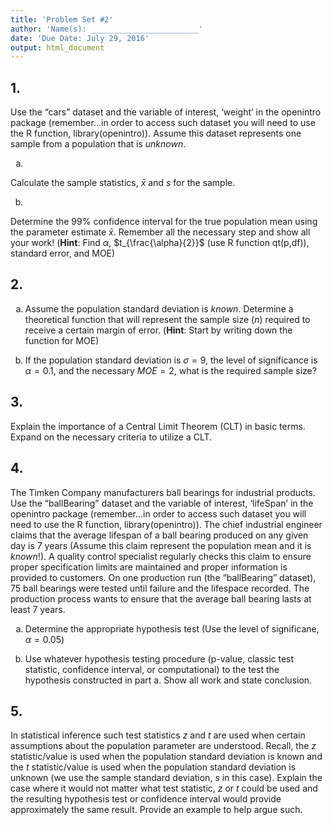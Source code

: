 ```yaml
---
title: 'Problem Set #2'
author: 'Name(s): ________________________'
date: 'Due Date: July 29, 2016'
output: html_document
---
```


## 1.

Use the "cars" dataset and the variable of interest, 'weight' in the openintro package (remember...in order to access such dataset you will need to use the R function, library(openintro)).  Assume this dataset represents one sample from a population that is *unknown*.  

a)  

Calculate the sample statistics, $\bar{x}$ and $s$ for the sample.  




b)  

Determine the 99% confidence interval for the true population mean using the parameter estimate $\bar{x}$.  Remember all the necessary step and show all your work! (**Hint**: Find $\alpha$, $t_{\frac{\alpha}{2}}$ (use R function qt(p,df)), standard error, and MOE)  




## 2.  

a)  Assume the population standard deviation is *known*.  Determine a theoretical function that will represent the sample size ($n$) required to receive a certain margin of error.  (**Hint**: Start by writing down the function for MOE)


 

b)  If the population standard deviation is $\sigma = 9$, the level of significance is $\alpha = 0.1$, and the necessary $MOE = 2$, what is the required sample size?  




## 3.  

Explain the importance of a Central Limit Theorem (CLT) in basic terms.  Expand on the necessary criteria to utilize a CLT.




## 4.  

The Timken Company manufacturers ball bearings for industrial products.  Use the "ballBearing" dataset and the variable of interest, 'lifeSpan' in the openintro package (remember...in order to access such dataset you will need to use the R function, library(openintro)).  The chief industrial engineer claims that the average lifespan of a ball bearing produced on any given day is 7 years (Assume this claim represent the population mean and it is *known*!). A quality control specialist regularly checks this claim to ensure proper specification limits are maintained and proper information is provided to customers. On one production run (the "ballBearing" dataset), 75 ball bearings were tested until failure and the lifespace recorded.  The production process wants to ensure that the average ball bearing lasts at least 7 years. 

a)  Determine the appropriate hypothesis test (Use the level of significane, $\alpha = 0.05$)  




b)  Use whatever hypothesis testing procedure (p-value, classic test statistic, confidence interval, or computational) to the test the hypothesis constructed in part a.  Show all work and state conclusion.  




## 5.  

In statistical inference such test statistics $z$ and $t$ are used when certain assumptions about the population parameter are understood.  Recall, the $z$ statistic/value is used when the population standard deviation is known and the $t$ statistic/value is used when the population standard deviation is unknown (we use the sample standard deviation, $s$ in this case).  Explain the case where it would not matter what test statistic, $z$ or $t$ could be used and the resulting hypothesis test or confidence interval would provide approximately the same result. Provide an example to help argue such.

 
